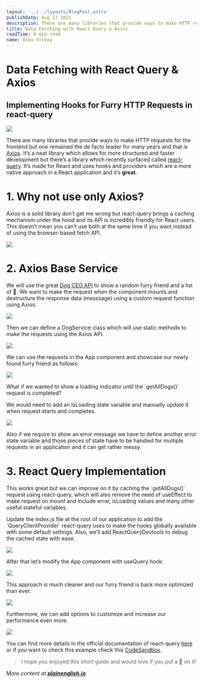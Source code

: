 ```yaml
---
layout: '../../layouts/BlogPost.astro'
publishDate: Aug 17 2021
description: There are many libraries that provide ways to make HTTP requests for the frontend but one remained the de facto leader for many years and that is Axios. It’s a neat library which allows for more…
title: Data Fetching with React Query & Axios
readTime: 4 min read
name: Alex Streza
---
```


# Data Fetching with React Query & Axios

## Implementing Hooks for Furry HTTP Requests in react-query

![](https://miro.medium.com/max/1400/0*jVo04AyJ_pyVt0Go)

There are many libraries that provide ways to make HTTP requests for the frontend but one remained the de facto leader for many years and that is [Axios](https://axios-http.com/docs/intro). It’s a neat library which allows for more structured and faster development but there’s a library which recently surfaced called [react-query](https://react-query.tanstack.com/). It’s made for React and uses hooks and providers which are a more native approach in a React application and it’s **great**.

# 1\. Why not use only Axios?

Axios is a solid library don’t get me wrong but react-query brings a caching mechanism under the hood and its API is incredibly friendly for React users. This doesn’t mean you can’t use both at the same time if you want instead of using the browser-based fetch API.

![](https://miro.medium.com/max/1200/0*nygrYwJO-2SP1vE_)

# **2\. Axios Base Service**

We will use the great [Dog CEO API](https://dog.ceo/dog-api/) to show a random furry friend and a list of 🐶. We want to make the request when the component mounts and destructure the response data (messsage) using a custom request function using Axios.

![](https://miro.medium.com/max/1400/1*fzvGzrq2VD2ZwxRFO4xsdQ.png)

Then we can define a DogService class which will use static methods to make the requests using the Axios API.

![](https://miro.medium.com/max/1400/1*6N_6DJAA9maUPUhfCWshRg.png)

We can use the requests in the App component and showcase our newly found furry friend as follows:

![](https://miro.medium.com/max/1400/1*4ZnOnEcrAqhMqSN2cPFmdg.png)

What if we wanted to show a loading indicator until the \`getAllDogs()\` request is completed?

We would need to add an isLoading state variable and manually update it when request starts and completes.

![](https://miro.medium.com/max/1400/1*xD1P1SmWuhZzyvFjnZl0Kw.png)

Also if we require to show an error message we have to define another error state variable and those pieces of state have to be handled for multiple requests in an application and it can get rather messy.

# 3\. React Query Implementation

This works great but we can improve on it by caching the \`getAllDogs()\` request using react-query, which will also remove the need of useEffect to make request on mount and include error, isLoading values and many other useful stateful variables.

Update the index.js file at the root of our application to add the \`QueryClientProvider\` react-query uses to make the hooks globally available with some default settings. Also, we’ll add ReactQueryDevtools to debug the cached state with ease.

![](https://miro.medium.com/max/1400/1*cC9po8aj1JNfoZjVlV2uXA.png)

After that let’s modify the App component with useQuery hook:

![](https://miro.medium.com/max/1400/1*yNVUub29IqQRoa9_hN3G8w.png)

This approach is much cleaner and our furry friend is back more optimized than ever.

![](https://miro.medium.com/max/1026/0*U2Z2NznYsMLJAKE8)

Furthermore, we can add options to customize and increase our performance even more.

![](https://miro.medium.com/max/1400/1*8FrGn-hilvxnN-IacAvDDg.png)

You can find more details in the official documentation of react-query [here](https://react-query.tanstack.com/overview) or if you want to check this example check this [CodeSandbox](https://codesandbox.io/s/axios-react-query-pj9nl?file=/src/index.js:495-546).

> I hope you enjoyed this short guide and would love if you put a 💜 on it!

_More content at_ [**_plainenglish.io_**](http://plainenglish.io/)
